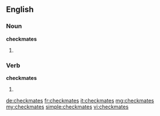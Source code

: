 ==English==

===Noun===
'''checkmates'''

# {{plural of|checkmate}}

===Verb===
'''checkmates'''

# {{third-person singular of|checkmate}}

[[de:checkmates]]
[[fr:checkmates]]
[[it:checkmates]]
[[mg:checkmates]]
[[my:checkmates]]
[[simple:checkmates]]
[[vi:checkmates]]